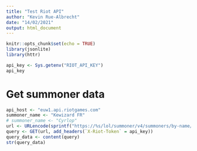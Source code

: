 ```yaml
---
title: "Test Riot API"
author: "Kevin Rue-Albrecht"
date: "14/02/2021"
output: html_document
---
```


```r
knitr::opts_chunk$set(echo = TRUE)
library(jsonlite)
library(httr)
```

```r
api_key <- Sys.getenv("RIOT_API_KEY")
api_key
```

# Get summoner data

```r
api_host <- "euw1.api.riotgames.com"
summoner_name <- "Kewizard FR"
# summoner_name <- "Cyrlop"
url <- URLencode(sprintf("https://%s/lol/summoner/v4/summoners/by-name/%s", api_host, summoner_name))
query <- GET(url, add_headers(`X-Riot-Token` = api_key))
query_data <- content(query)
str(query_data)
```

